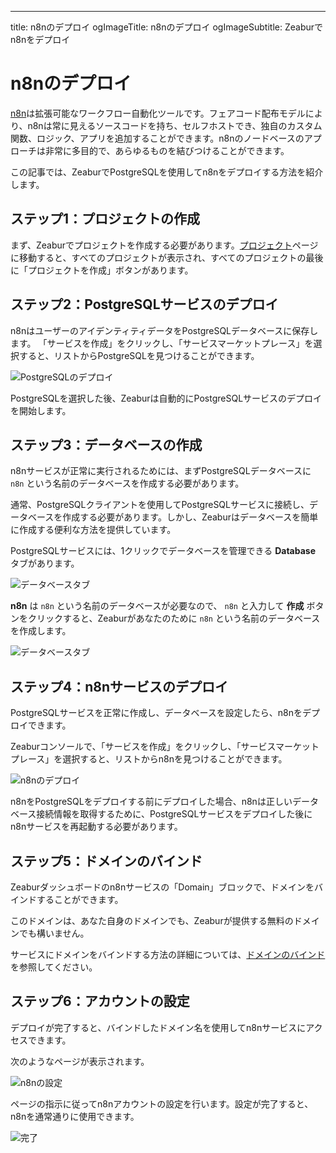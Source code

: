 ---
title: n8nのデプロイ
ogImageTitle: n8nのデプロイ
ogImageSubtitle: Zeaburでn8nをデプロイ



# n8nのデプロイ

[n8n](https://github.com/n8n-io/n8n)は拡張可能なワークフロー自動化ツールです。フェアコード配布モデルにより、n8nは常に見えるソースコードを持ち、セルフホストでき、独自のカスタム関数、ロジック、アプリを追加することができます。n8nのノードベースのアプローチは非常に多目的で、あらゆるものを結びつけることができます。

この記事では、ZeaburでPostgreSQLを使用してn8nをデプロイする方法を紹介します。

## ステップ1：プロジェクトの作成

まず、Zeaburでプロジェクトを作成する必要があります。[プロジェクト](https://dash.zeabur.com/projects)ページに移動すると、すべてのプロジェクトが表示され、すべてのプロジェクトの最後に「プロジェクトを作成」ボタンがあります。

## ステップ2：PostgreSQLサービスのデプロイ

n8nはユーザーのアイデンティティデータをPostgreSQLデータベースに保存します。 「サービスを作成」をクリックし、「サービスマーケットプレース」を選択すると、リストからPostgreSQLを見つけることができます。

![PostgreSQLのデプロイ](/marketplace/postgresql/deploy.png)

PostgreSQLを選択した後、Zeaburは自動的にPostgreSQLサービスのデプロイを開始します。

## ステップ3：データベースの作成

n8nサービスが正常に実行されるためには、まずPostgreSQLデータベースに `n8n` という名前のデータベースを作成する必要があります。

通常、PostgreSQLクライアントを使用してPostgreSQLサービスに接続し、データベースを作成する必要があります。しかし、Zeaburはデータベースを簡単に作成する便利な方法を提供しています。

PostgreSQLサービスには、1クリックでデータベースを管理できる **Database** タブがあります。

![データベースタブ](/marketplace/n8n/database-tab.png)

**n8n** は `n8n` という名前のデータベースが必要なので、 `n8n` と入力して **作成** ボタンをクリックすると、Zeaburがあなたのために `n8n` という名前のデータベースを作成します。


![データベースタブ](/marketplace/n8n/database-n8n.png)

## ステップ4：n8nサービスのデプロイ

PostgreSQLサービスを正常に作成し、データベースを設定したら、n8nをデプロイできます。


Zeaburコンソールで、「サービスを作成」をクリックし、「サービスマーケットプレース」を選択すると、リストからn8nを見つけることができます。

![n8nのデプロイ](/marketplace/n8n/deploy.png)

<Callout>
  n8nをPostgreSQLをデプロイする前にデプロイした場合、n8nは正しいデータベース接続情報を取得するために、PostgreSQLサービスをデプロイした後にn8nサービスを再起動する必要があります。
</Callout>

## ステップ5：ドメインのバインド

Zeaburダッシュボードのn8nサービスの「Domain」ブロックで、ドメインをバインドすることができます。

このドメインは、あなた自身のドメインでも、Zeaburが提供する無料のドメインでも構いません。

サービスにドメインをバインドする方法の詳細については、[ドメインのバインド](../deploy/domain-binding)を参照してください。

## ステップ6：アカウントの設定

デプロイが完了すると、バインドしたドメイン名を使用してn8nサービスにアクセスできます。

次のようなページが表示されます。

![n8nの設定](/marketplace/n8n/setup.png)

ページの指示に従ってn8nアカウントの設定を行います。設定が完了すると、n8nを通常通りに使用できます。

![完了](/marketplace/n8n/finish.png)